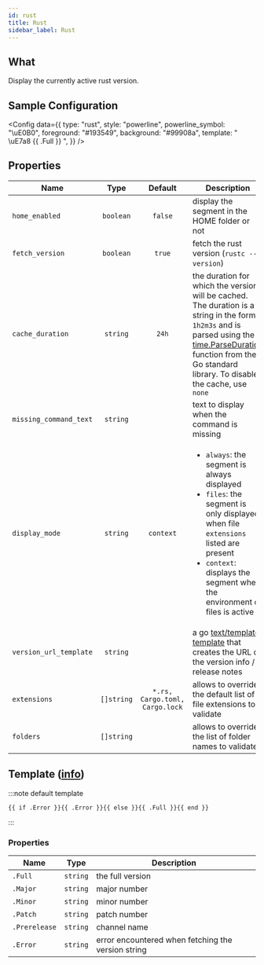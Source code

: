 ```yaml
---
id: rust
title: Rust
sidebar_label: Rust
---
```


## What

Display the currently active rust version.

## Sample Configuration


<Config
  data={{
    type: "rust",
    style: "powerline",
    powerline_symbol: "\uE0B0",
    foreground: "#193549",
    background: "#99908a",
    template: " \uE7a8 {{ .Full }} ",
  }}
/>

## Properties

| Name                   |    Type    |            Default             | Description                                                                                                                                                                                                                          |
| ---------------------- | :--------: | :----------------------------: | ------------------------------------------------------------------------------------------------------------------------------------------------------------------------------------------------------------------------------------ |
| `home_enabled`         | `boolean`  |            `false`             | display the segment in the HOME folder or not                                                                                                                                                                                        |
| `fetch_version`        | `boolean`  |             `true`             | fetch the rust version (`rustc --version`)                                                                                                                                                                                           |
| `cache_duration`       |  `string`  |             `24h`              | the duration for which the version will be cached. The duration is a string in the format `1h2m3s` and is parsed using the [time.ParseDuration] function from the Go standard library. To disable the cache, use `none`              |
| `missing_command_text` |  `string`  |                                | text to display when the command is missing                                                                                                                                                                                          |
| `display_mode`         |  `string`  |           `context`            | <ul><li>`always`: the segment is always displayed</li><li>`files`: the segment is only displayed when file `extensions` listed are present</li><li>`context`: displays the segment when the environment or files is active</li></ul> |
| `version_url_template` |  `string`  |                                | a go [text/template][go-text-template] [template][templates] that creates the URL of the version info / release notes                                                                                                                |
| `extensions`           | `[]string` | `*.rs, Cargo.toml, Cargo.lock` | allows to override the default list of file extensions to validate                                                                                                                                                                   |
| `folders`              | `[]string` |                                | allows to override the list of folder names to validate                                                                                                                                                                              |

## Template ([info][templates])

:::note default template

```template
{{ if .Error }}{{ .Error }}{{ else }}{{ .Full }}{{ end }}
```

:::

### Properties

| Name          | Type     | Description                                        |
| ------------- | -------- | -------------------------------------------------- |
| `.Full`       | `string` | the full version                                   |
| `.Major`      | `string` | major number                                       |
| `.Minor`      | `string` | minor number                                       |
| `.Patch`      | `string` | patch number                                       |
| `.Prerelease` | `string` | channel name                                       |
| `.Error`      | `string` | error encountered when fetching the version string |

[go-text-template]: https://golang.org/pkg/text/template/
[templates]: /docs/configuration/templates
[time.ParseDuration]: https://golang.org/pkg/time/#ParseDuration
